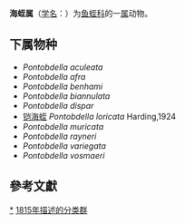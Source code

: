 {{Automatic taxobox
| taxon = Pontobdella 
| authority = Leach,1815
| image = Pontobdella muricata.jpg
| image_caption = ''[[Pontobdella_muricata|Pontobdella muricata]]''
}}
'''海蛭属'''（[[学名|学名]]：{{lang|la|''Pontobdella''}}）为[[鱼蛭科|鱼蛭科]]的一[[属|属]]动物。

==下属物种==
* ''Pontobdella aculeata''
* ''Pontobdella afra''
* ''Pontobdella benhami''
* ''Pontobdella biannulata''
* ''Pontobdella dispar''
* [[铠海蛭|铠海蛭]] ''Pontobdella loricata'' Harding,1924
* ''Pontobdella muricata''
* ''Pontobdella rayneri''
* ''Pontobdella variegata''
* ''Pontobdella vosmaeri''

==參考文獻==
{{reflist}}

{{taxonbar}}

[[Category:_湖蛭属|*]]
[[Category:1815年描述的分类群|1815年描述的分类群]]